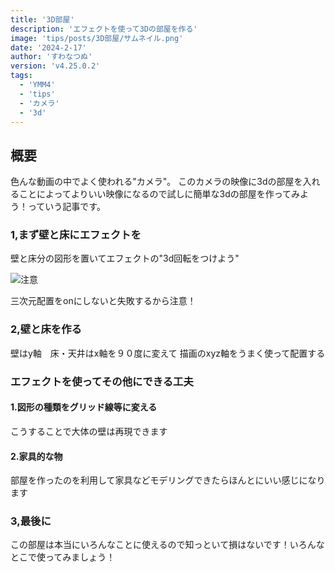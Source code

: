 ```yaml
---
title: '3D部屋'
description: 'エフェクトを使って3Dの部屋を作る'
image: 'tips/posts/3D部屋/サムネイル.png'
date: '2024-2-17'
author: 'すわなつぬ'
version: 'v4.25.0.2'
tags:
  - 'YMM4'
  - 'tips'
  - 'カメラ'
  - '3d'
---
```


## 概要
色んな動画の中でよく使われる"カメラ"。
このカメラの映像に3dの部屋を入れることによってよりいい映像になるので試しに簡単な3dの部屋を作ってみよう！っていう記事です。

### 1,まず壁と床にエフェクトを
壁と床分の図形を置いてエフェクトの"3d回転をつけよう"

![ 注意 ](/assets/tips/posts/3D部屋/注意.png)

三次元配置をonにしないと失敗するから注意！

### 2,壁と床を作る
壁はy軸　床・天井はx軸を９０度に変えて
描画のxyz軸をうまく使って配置する

### エフェクトを使ってその他にできる工夫
#### 1.図形の種類をグリッド線等に変える  
こうすることで大体の壁は再現できます

#### 2.家具的な物
部屋を作ったのを利用して家具などモデリングできたらほんとにいい感じになります

### 3,最後に
この部屋は本当にいろんなことに使えるので知っといて損はないです！いろんなとこで使ってみましょう！